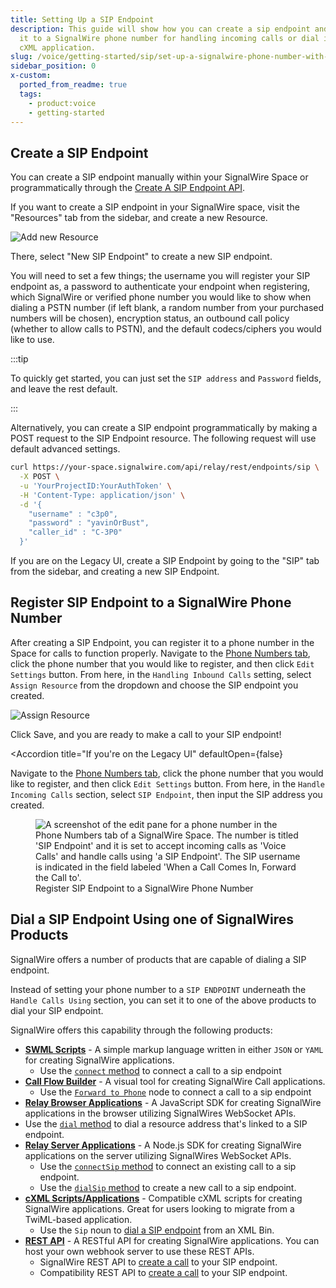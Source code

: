 ```yaml
---
title: Setting Up a SIP Endpoint
description: This guide will show how you can create a sip endpoint and register
  it to a SignalWire phone number for handling incoming calls or dial it via an
  cXML application.
slug: /voice/getting-started/sip/set-up-a-signalwire-phone-number-with-a-sip-endpoint
sidebar_position: 0
x-custom:
  ported_from_readme: true
  tags:
    - product:voice
    - getting-started
---
```


## Create a SIP Endpoint

You can create a SIP endpoint manually within your SignalWire Space or programmatically through the [Create A SIP Endpoint API](/rest/signalwire-rest/endpoints/space/create-sip-endpoint).

If you want to create a SIP endpoint in your SignalWire space, visit the "Resources" tab from the sidebar, and create a new Resource.

![Add new Resource](@image/dashboard/resources/add-new-resource.webp)

There, select "New SIP Endpoint" to create a new SIP endpoint.

You will need to set a few things; the username you will register your SIP endpoint as, a password to authenticate your endpoint when registering, 
which SignalWire or verified phone number you would like to show when dialing a PSTN number (if left blank, a random number from your purchased numbers will be chosen), 
encryption status, an outbound call policy (whether to allow calls to PSTN), and the default codecs/ciphers you would like to use.

:::tip

To quickly get started, you can just set the `SIP address` and `Password` fields, and leave the rest default.

:::


Alternatively, you can create a SIP endpoint programmatically by making a POST request to the SIP Endpoint resource. The following request will use default advanced settings.

```bash
curl https://your-space.signalwire.com/api/relay/rest/endpoints/sip \
  -X POST \
  -u 'YourProjectID:YourAuthToken' \
  -H 'Content-Type: application/json' \
  -d '{
    "username" : "c3p0",
    "password" : "yavinOrBust",
    "caller_id" : "C-3P0"
  }'
```


<NewLegacy />

If you are on the Legacy UI, create a SIP Endpoint by going to the "SIP" tab from the sidebar, and creating a new SIP Endpoint.

## Register SIP Endpoint to a SignalWire Phone Number

After creating a SIP Endpoint, you can register it to a phone number in the Space for calls to function properly. Navigate to the [Phone Numbers tab](https://my.signalwire.com?page=phone_numbers), click the phone number
that you would like to register, and then click `Edit Settings` button. From here, in the
`Handling Inbound Calls` setting, select `Assign Resource` from the dropdown and choose the SIP endpoint you created.

![Assign Resource](@image/dashboard/phone-numbers/assign-resource.png)

Click Save, and you are ready to make a call to your SIP endpoint!

<Accordion 
  title="If you're on the Legacy UI"
  defaultOpen={false}
>

Navigate to the [Phone Numbers tab](https://my.signalwire.com?page=phone_numbers), click the phone number
that you would like to register, and then click `Edit Settings` button. From here, in the
`Handle Incoming Calls` section, select `SIP Endpoint`, then input the SIP address you created.

<figure>
  <img
    className="img-1080"
    src={require('@image/dashboard/legacy/sip-config.webp').default}
    alt="A screenshot of the edit pane for a phone number in the Phone Numbers tab of a SignalWire Space. The number is titled 'SIP Endpoint' and it is set to accept incoming calls as 'Voice Calls' and handle calls using 'a SIP Endpoint'. The SIP username is indicated in the field labeled 'When a Call Comes In, Forward the Call to'."
  />
  <figcaption>
    Register SIP Endpoint to a SignalWire Phone Number
  </figcaption>
</figure>

</Accordion>

## Dial a SIP Endpoint Using one of SignalWires Products

SignalWire offers a number of products that are capable of dialing a SIP endpoint.

Instead of setting your phone number to a `SIP ENDPOINT` underneath the  `Handle Calls Using` section,
you can set it to one of the above products to dial your SIP endpoint.

SignalWire offers this capability through the following products:


- [**SWML Scripts**](/swml) - A simple markup language written in either `JSON` or `YAML`
for creating SignalWire applications.
  - Use the [`connect` method](/swml/methods/connect) to connect a call to a sip endpoint
- [**Call Flow Builder**](/call-flow-builder) - A visual tool for creating SignalWire Call applications.
  - Use the [`Forward to Phone`](/call-flow-builder/forward-to-phone#forward-to-sip) node to connect a call to a sip endpoint
- [**Relay Browser Applications**](/sdks/reference/browser-sdk/) - A JavaScript SDK for creating SignalWire applications in the browser utilizing SignalWires WebSocket APIs.
- Use the [`dial` method](/sdks/reference/browser-sdk/SignalWire%20Client/client/#dial) to dial a resource address that's linked to a SIP endpoint.
- [**Relay Server Applications**](/sdks/reference/realtime-sdk) - A Node.js SDK for creating SignalWire applications on the server utilizing SignalWires WebSocket APIs.
  - Use the [`connectSip` method](/sdks/reference/realtime-sdk/relay-v4/voice/voice-call#connectsip) to connect an existing call to a sip endpoint.
  - Use the [`dialSip` method](/sdks/reference/realtime-sdk/relay-v4/voice/voice-client#dialsip) to create a new call to a sip endpoint.
- [**cXML Scripts/Applications**](/compatibility-api/guides/general/creating-and-using-cxml-applications) - Compatible cXML scripts for creating SignalWire applications.
Great for users looking to migrate from a TwiML-based application.
  - Use the `Sip` noun to [dial a SIP endpoint](/compatibility-api/cxml/voice/sip-noun) from an XML Bin.
- [**REST API**](/rest) - A RESTful API for creating SignalWire applications. You can host your own webhook server to
use these REST APIs.
  - SignalWire REST API to [create a call](/rest/signalwire-rest/endpoints/calling/calls-create) to your SIP endpoint.
  - Compatibility REST API to [create a call](/rest/compatibility-api/endpoints/create-a-call) to your SIP endpoint.
